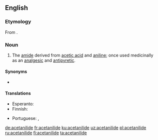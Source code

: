 ==English==
{{wikipedia}}

===Etymology===
From {{affix|en|aceto-|alt1=acet-|anilide}}.

===Noun===
{{en-noun|~}}

# {{lb|en|organic chemistry|pharmaceutical drug}} The [[amide]] derived from [[acetic acid]] and [[aniline]]; once used medicinally as an [[analgesic]] and [[antipyretic]].

====Synonyms====
* {{l|en|antifebrine}}

====Translations====
{{trans-top|amide derived from acetic acid and aniline}}
* Esperanto: {{t|eo|acetanilido}}
* Finnish: {{t|fi|asetanilidi}}
{{trans-mid}}
* Portuguese: {{t|pt|acetanilida|f}}, {{t|pt|antifebrina|f}}
{{trans-bottom}}

[[de:acetanilide]]
[[fr:acetanilide]]
[[ku:acetanilide]]
[[uz:acetanilide]]
[[pl:acetanilide]]
[[ru:acetanilide]]
[[fi:acetanilide]]
[[ta:acetanilide]]